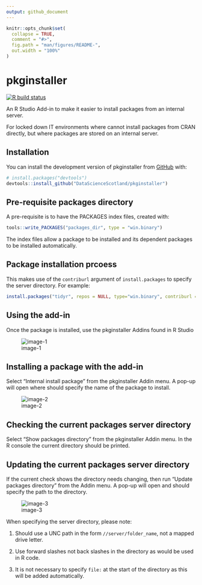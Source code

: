 ```yaml
---
output: github_document
---
```


<!-- README.md is generated from README.Rmd. Please edit that file -->

```r
knitr::opts_chunk$set(
  collapse = TRUE,
  comment = "#>",
  fig.path = "man/figures/README-",
  out.width = "100%"
)
```

# pkginstaller

<!-- badges: start -->
[![R build status](https://github.com/DataScienceScotland/pkginstaller/workflows/R-CMD-check/badge.svg)](https://github.com/DataScienceScotland/pkginstaller/actions)
<!-- badges: end -->

An R Studio Add-in to make it easier to install packages from an internal server.

For locked down IT environments where cannot install packages from CRAN directly, but where packages are stored on an internal server. 


## Installation

You can install the development version of pkginstaller from [GitHub](https://github.com/) with:

``` r
# install.packages("devtools")
devtools::install_github("DataScienceScotland/pkginstaller")
```

## Pre-requisite packages directory

A pre-requisite is to have the PACKAGES index files, created with:
```r
tools::write_PACKAGES("packages_dir", type = "win.binary")
```
The index files allow a package to be installed and its dependent packages to be installed automatically.

## Package installation prcoess

This makes use of the `contriburl` argument of `install.packages` to specify the server directory. For example:

```r
install.packages("tidyr", repos = NULL, type="win.binary", contriburl = "file://internal_server/r422_packages")
```

## Using the add-in

Once the package is installed, use the pkginstaller Addins found in R Studio  

![image-1](man/figures/Addin_img.png)


## Installing a package with the add-in

Select "Internal install package" from the pkginstaller Addin menu. A pop-up will open where should specify the name of the package to install.  

![image-2](man/figures/Install_img.png)  


## Checking the current packages server directory
Select "Show packages directory" from the pkginstaller Addin menu. In the R console the current directory should be printed.


## Updating the current packages server directory
If the current check shows the directory needs changing, then run "Update packages directory" from the Addin menu. A pop-up will open and should specify the path to the directory.  

![image-3](man/figures/Server_img.png)  


When specifying the server directory, please note:

1. Should use a UNC path in the form `//server/folder_name`, not a mapped drive letter.

2. Use forward slashes not back slashes in the directory as would be used in R code.

3. It is not necessary to specify `file:` at the start of the directory as this will be added automatically.

